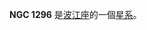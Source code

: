 {{NGCInfoBox|NGCID=NGC 1296|發現者=法蘭斯·萊文沃思|發現日期=1886年-月-日|其他編號=MCG -2-9-25,IRAS03164-1314|曆元=J2000.0|赤經=3時18分49.7秒
|赤緯=-13°3'44"|星座=波江座|星體=星系|星等=14.2|表面亮度=14|藍等=15}}

'''NGC 1296''' 是[[波江座|波江座]]的一個[[星系|星系]]。

{{NGCReference|1296}}
{{Catalogs|NGC=1296}}